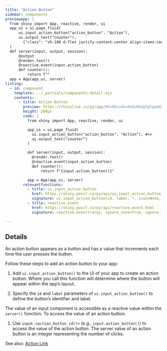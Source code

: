 ```yaml
---
title: "Action Button"
sidebar: components 
previewapp: |
  from shiny import App, reactive, render, ui
  app_ui = ui.page_fluid(
      ui.input_action_button("action_button", "Action"), 
      ui.output_text("counter"),
        {"class": "vh-100 d-flex justify-content-center align-items-center px-4"}
  )
  def server(input, output, session):
      @output
      @render.text()
      @reactive.event(input.action_button)
      def counter():
          return f""
  app = App(app_ui, server)
listing:
  - id: component
    template: ../_partials/components-detail.ejs
    contents:
      - title: Action Button
        preview: https://shinylive.io/py/app/#h=0&code=NobwRAdghgtgpmAXGKAHVA6VBPMAaMAYwHsIAXOcpMAMwCdiYACAZwAsBLCbJjmVYnTJMAgujxM6cKITIcAbnAlSIAEzh0JAVw4AdaOgD6OpgF4mOrFADmcQzQA2O1QAp9TDxY4YGAdzcQnkFeGCROMBAuAGza3lyoWmSGMnKkhgBGiWSkbiiyHGmZZNkQuvhMZSL5pGUAlLUS7sEelmFaEdGxGMSJCUkUAB5kuSRa5Bp1GFCqqoaEDlAsLLkw6QC0AAx1DU3NIGXziyxliBVg8mxrAIwbG0wAVloscjTYayTj5O+UFHRMUA4ONYIGsOBQYCxvuM-qgBmsAKxlAC+uyYtSmMzmCyWuUGZChvzqHn0tX06horA0ijoLniiQkPTIfQkLDgSwKEFqiCaAAEVOo6Bg8S5SYEmHzpPlFBg4IpyLSIH0ptUIBksqRRR5yUxRtCRdyxUEpGQtHRAjQyiA6WRlalVUUSiKUWB9GhUGZROgXG7jBwWVSNKL9PowEiALpAA
        height: 200px
        code: |
          from shiny import App, reactive, render, ui

          app_ui = ui.page_fluid(
            ui.input_action_button("action_button", "Action"), #<<
            ui.output_text("counter")
          )

          def server(input, output, session):
            @render.text()
            @reactive.event(input.action_button)
            def counter():
                return f"{input.action_button()}"

          app = App(app_ui, server)
        relevantfunctions:
          - title: ui.input_action_button
            href: https://shiny.posit.co/py/api/ui.input_action_button.html
            signature: ui.input_action_button(id, label, *, icon=None, width=None, **kwargs)
          - title: reactive.event
            href: https://shiny.posit.co/py/api/reactive.event.html
            signature: reactive.event(*args, ignore_none=True, ignore_init=False)

---
```


:::{#component}
:::

## Details

An action button appears as a button and has a value that increments each time the user presses the button. 

Follow these steps to add an action button to your app:

  1. Add `ui.input_action_button()` to the UI of your app to create an action button. Where you call this function will determine where the button will appear within the app's layout.
  
  2. Specify the `id` and `label` parameters of `ui.input_action_button()` to define the button's identifier and label. 
  
The value of an input component is accessible as a reactive value within the `server()` function. To access the value of an action button:

  1. Use `input.<action_button_id()>` (e.g., `input.action_button()`) to access the value of the action button. The server value of an action button is an integer representing the number of clicks.  
  
See also: [Action Link](action-link.qmd)

